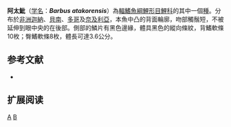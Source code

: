 {{Speciesbox 
| taxon = Barbus atakorensis
| status = LC
| status_system = IUCN3.1
| authority = [[Daget|Daget]], 1957
| synonyms = 
}}

'''阿太魮'''（[[学名|学名]]：'''''Barbus atakorensis'''''）為[[輻鰭魚綱|輻鰭魚綱]][[鯉形目|鯉形目]][[鯉科|鯉科]]的其中一個[[種|種]]。分布於[[非洲|非洲]][[迦納|迦納]]、[[貝南|貝南]]、[[多哥|多哥]]及[[奈及利亞|奈及利亞]]，本魚中凸的背面輪廓，吻部觸鬚短，不被延伸到眼中央的在後部。側部的鱗片有黑色邊緣，體具黑色的縱向條紋，背鰭軟條10枚；臀鰭軟條8枚，體長可達3.6公分。

== 参考文献 ==
*{{FishBase_species|genus=Barbus|species=atakorensis|year=2011|month=12}}

== 扩展阅读 ==
{{refbegin}}
{{wikispecies-inline|Barbus atakorensis|阿太魮}}
{{refend}}
{{Taxonbar|from=Q2687294}}

[[Category:魮屬|A]]
[[Category:1957年描述的鱼类|B]]

{{魚類小作品}}